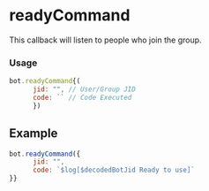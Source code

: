 # readyCommand

This callback will listen to people who join the group.

### Usage
```js
bot.readyCommand{(
      jid: "", // User/Group JID
      code: `` // Code Executed 
      })
```

## Example
```js
bot.readyCommand({
      jid: "",
      code: `$log[$decodedBotJid Ready to use]`
}}
```
